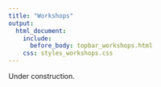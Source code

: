 ---
title: "Workshops"
output:
  html_document:
    include:
      before_body: topbar_workshops.html
    css: styles_workshops.css
---

Under construction.